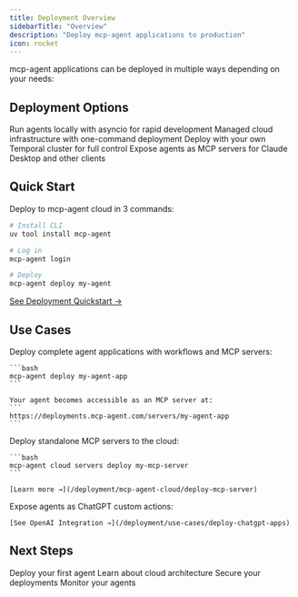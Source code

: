 ```yaml
---
title: Deployment Overview
sidebarTitle: "Overview"
description: "Deploy mcp-agent applications to production"
icon: rocket
---
```


mcp-agent applications can be deployed in multiple ways depending on your needs:

## Deployment Options

<CardGroup cols={2}>
  <Card
    title="Local Development"
    icon="laptop-code"
  >
    Run agents locally with asyncio for rapid development
  </Card>
  <Card
    title="mcp-agent Cloud"
    icon="cloud"
    href="/deployment/mcp-agent-cloud/overview"
  >
    Managed cloud infrastructure with one-command deployment
  </Card>
  <Card
    title="Self-Hosted Temporal"
    icon="server"
    href="/mcp-agent-sdk/advanced/durable-agents"
  >
    Deploy with your own Temporal cluster for full control
  </Card>
  <Card
    title="As MCP Servers"
    icon="plug"
    href="/mcp-agent-sdk/mcp/agent-as-mcp-server"
  >
    Expose agents as MCP servers for Claude Desktop and other clients
  </Card>
</CardGroup>

## Quick Start

Deploy to mcp-agent cloud in 3 commands:

```bash
# Install CLI
uv tool install mcp-agent

# Log in
mcp-agent login

# Deploy
mcp-agent deploy my-agent
```

[See Deployment Quickstart →](/deployment/deployment-quickstart)

## Use Cases

<Tabs>
  <Tab title="Deploy Agents">
    Deploy complete agent applications with workflows and MCP servers:

    ```bash
    mcp-agent deploy my-agent-app
    ```

    Your agent becomes accessible as an MCP server at:
    ```
    https://deployments.mcp-agent.com/servers/my-agent-app
    ```
  </Tab>

  <Tab title="Deploy MCP Servers">
    Deploy standalone MCP servers to the cloud:

    ```bash
    mcp-agent cloud servers deploy my-mcp-server
    ```

    [Learn more →](/deployment/mcp-agent-cloud/deploy-mcp-server)
  </Tab>

  <Tab title="Deploy ChatGPT Apps">
    Expose agents as ChatGPT custom actions:

    [See OpenAI Integration →](/deployment/use-cases/deploy-chatgpt-apps)
  </Tab>
</Tabs>

## Next Steps

<CardGroup cols={2}>
  <Card
    title="Deployment Quickstart"
    icon="rocket"
    href="/deployment/deployment-quickstart"
  >
    Deploy your first agent
  </Card>
  <Card
    title="mcp-agent Cloud"
    icon="cloud"
    href="/deployment/mcp-agent-cloud/overview"
  >
    Learn about cloud architecture
  </Card>
  <Card
    title="Authentication"
    icon="shield-check"
    href="/deployment/authentication/overview"
  >
    Secure your deployments
  </Card>
  <Card
    title="Observability"
    icon="chart-line"
    href="/deployment/observability"
  >
    Monitor your agents
  </Card>
</CardGroup>
